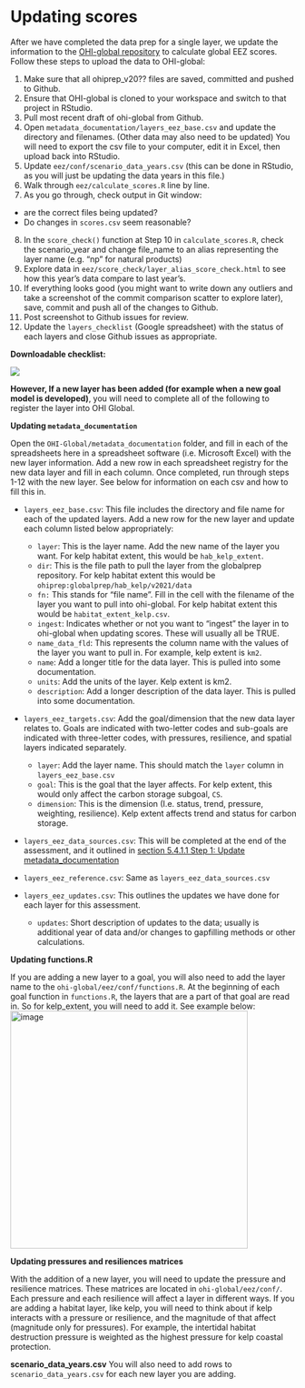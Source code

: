 # Updating scores

After we have completed the data prep for a single layer, we update the information to the [OHI-global repository](https://github.com/OHI-Science/ohi-global) to calculate global EEZ scores. Follow these steps to upload the data to OHI-global: 

1. Make sure that all ohiprep_v20?? files are saved, committed and pushed to Github.
2. Ensure that OHI-global is cloned to your workspace and switch to that project in RStudio.
3. Pull most recent draft of ohi-global from Github. 
4. Open `metadata_documentation/layers_eez_base.csv` and update the directory and filenames. (Other data may also need to be updated) You will need to export the csv file to your computer, edit it in Excel, then upload back into RStudio. 
5. Update `eez/conf/scenario_data_years.csv` (this can be done in RStudio, as you will just be updating the data years in this file.)
6. Walk through `eez/calculate_scores.R` line by line.
7. As you go through, check output in Git window:
 - are the correct files being updated? 
 - Do changes in `scores.csv` seem reasonable?
8. In the `score_check()` function at Step 10 in `calculate_scores.R`, check the scenario_year and change file_name to an alias representing the layer name (e.g. "np" for natural products)
9. Explore data in `eez/score_check/layer_alias_score_check.html` to see how this year's data compare to last year's. 
10. If everything looks good (you might want to write down any outliers and take a screenshot of the commit comparison scatter to explore later), save, commit and push all of the changes to Github. 
11. Post screenshot to Github issues for review. 
12. Update the `layers_checklist` (Google spreadsheet) with the status of each layers and close Github issues as appropriate.


**Downloadable checklist:**

![](https://docs.google.com/drawings/d/e/2PACX-1vR2O34eRTfr6ekZBVXXwsqLwq_BJaSWauXrTHebhLYTgsAuKPccrIk3_gKeJCXvuL-Pxg_anSm2yDNs/pub?w=927&h=585)


**However, If a new layer has been added (for example when a new goal model is developed)**, you will need to complete all of the following to register the layer into OHI Global. 


**Updating `metadata_documentation`**

Open the `OHI-Global/metadata_documentation` folder, and fill in each of the spreadsheets here in a spreadsheet software (i.e. Microsoft Excel) with the new layer information. Add a new row in each spreadsheet registry for the new data layer and fill in each column. Once completed, run through steps 1-12 with the new layer. See below for information on each csv and how to fill this in. 

 - `layers_eez_base.csv`: This file includes the directory and file name for each of the updated layers. Add a new row for the new layer and update each column listed below appropriately: 
    - `layer`: This is the layer name. Add the new name of the layer you want. For kelp habitat extent, this would be `hab_kelp_extent`.
    - `dir`: This is the file path to pull the layer from the globalprep repository. For kelp habitat extent this would be `ohiprep:globalprep/hab_kelp/v2021/data`
    - `fn:` This stands for "file name". Fill in the cell with the filename of the layer you want to pull into ohi-global. For kelp habitat extent this would be `habitat_extent_kelp.csv`.
    - `ingest`: Indicates whether or not you want to "ingest" the layer in to ohi-global when updating scores. These will usually all be TRUE. 
    - `name_data_fld`: This represents the column name with the values of the layer you want to pull in. For example, kelp extent is `km2`. 
    - `name`: Add a longer title for the data layer. This is pulled into some documentation. 
    - `units`: Add the units of the layer. Kelp extent is km2. 
    - `description`: Add a longer description of the data layer. This is pulled into some documentation. 


 - `layers_eez_targets.csv`: Add the goal/dimension that the new data layer relates to. Goals are indicated with two-letter codes and sub-goals are indicated with three-letter codes, with pressures, resilience, and spatial layers indicated separately.
    - `layer`: Add the layer name. This should match the `layer` column in `layers_eez_base.csv`
    - `goal`: This is the goal that the layer affects. For kelp extent, this would only affect the carbon storage subgoal, `CS`. 
    - `dimension`: This is the dimension (I.e. status, trend, pressure, weighting, resilience). Kelp extent affects trend and status for carbon storage. 


 - `layers_eez_data_sources.csv`: This will be completed at the end of the assessment, and it outlined in [section 5.4.1.1 Step 1: Update metadata_documentation](http://ohi-science.org/ohi-global-guide/finalizing-the-global-assessment.html#step-1-update-metadata_documentation)

 - `layers_eez_reference.csv`: Same as `layers_eez_data_sources.csv`

 - `layers_eez_updates.csv`: This outlines the updates we have done for each layer for this assessment. 
    - `updates`: Short description of updates to the data; usually is additional year of data and/or changes to gapfilling methods or other calculations.
    
    
**Updating functions.R**

If you are adding a new layer to a goal, you will also need to add the layer name to the `ohi-global/eez/conf/functions.R`. At the beginning of each goal function in `functions.R`, the layers that are a part of that goal are read in. So for kelp_extent, you will need to add it. See example below: 
<img width="418" alt="image" src="https://user-images.githubusercontent.com/33332753/184976526-da9e66f7-5eee-4e62-9f52-261156045d40.png">

**Updating pressures and resiliences matrices**

With the addition of a new layer, you will need to update the pressure and resilience matrices. These matrices are located in `ohi-global/eez/conf/`. Each pressure and each resilience will affect a layer in different ways. If you are adding a habitat layer, like kelp, you will need to think about if kelp interacts with a pressure or resilience, and the magnitude of that affect (magnitude only for pressures). For example, the intertidal habitat destruction pressure is weighted as the highest pressure for kelp coastal protection. 


**scenario_data_years.csv**
You will also need to add rows to `scenario_data_years.csv` for each new layer you are adding. 
